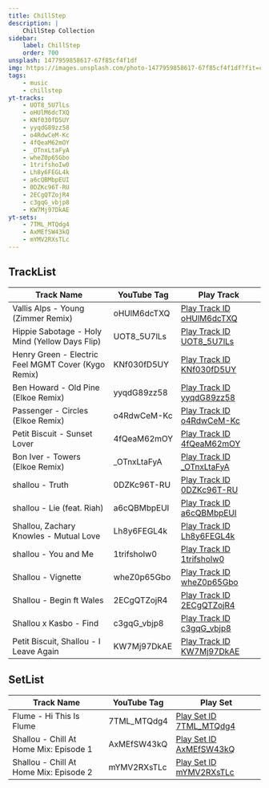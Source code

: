 ```yaml
---
title: ChillStep
description: |
    ChillStep Collection
sidebar:
    label: ChillStep
    order: 700
unsplash: 1477959858617-67f85cf4f1df
img: https://images.unsplash.com/photo-1477959858617-67f85cf4f1df?fit=crop&w=1400&h=700&q=75
tags:
    - music
    - chillstep
yt-tracks:
    - UOT8_5U7lLs
    - oHUlM6dcTXQ
    - KNf030fD5UY
    - yyqdG89zz58
    - o4RdwCeM-Kc
    - 4fQeaM62mOY
    - _OTnxLtaFyA
    - wheZ0p65Gbo
    - 1trifshoIw0
    - Lh8y6FEGL4k
    - a6cQBMbpEUI
    - 0DZKc96T-RU
    - 2ECgQTZojR4
    - c3gqG_vbjp8
    - KW7Mj97DkAE
yt-sets:
    - 7TML_MTQdg4
    - AxMEfSW43kQ
    - mYMV2RXsTLc
---
```


## TrackList

| Track Name | YouTube Tag | Play Track |
|------------|-------------|------------|
| Vallis Alps - Young (Zimmer Remix) | oHUlM6dcTXQ | [Play Track ID oHUlM6dcTXQ](https://kbve.com/music/?yt=oHUlM6dcTXQ) |
| Hippie Sabotage - Holy Mind (Yellow Days Flip) | UOT8_5U7lLs | [Play Track ID UOT8_5U7lLs](https://kbve.com/music/?yt=UOT8_5U7lLs) |
| Henry Green - Electric Feel MGMT Cover (Kygo Remix) | KNf030fD5UY | [Play Track ID KNf030fD5UY](https://kbve.com/music/?yt=KNf030fD5UY) |
| Ben Howard - Old Pine (Elkoe Remix) | yyqdG89zz58 | [Play Track ID yyqdG89zz58](https://kbve.com/music/?yt=yyqdG89zz58) |
| Passenger - Circles (Elkoe Remix) | o4RdwCeM-Kc | [Play Track ID o4RdwCeM-Kc](https://kbve.com/music/?yt=o4RdwCeM-Kc) |
| Petit Biscuit - Sunset Lover | 4fQeaM62mOY | [Play Track ID 4fQeaM62mOY](https://kbve.com/music/?yt=4fQeaM62mOY) |
| Bon Iver - Towers (Elkoe Remix) | \_OTnxLtaFyA | [Play Track ID \_OTnxLtaFyA](https://kbve.com/music/?yt=_OTnxLtaFyA) |
| shallou - Truth | 0DZKc96T-RU | [Play Track ID 0DZKc96T-RU](https://kbve.com/music/?yt=0DZKc96T-RU) |
| shallou - Lie (feat. Riah) | a6cQBMbpEUI | [Play Track ID a6cQBMbpEUI](https://kbve.com/music/?yt=a6cQBMbpEUI) |
| Shallou, Zachary Knowles - Mutual Love | Lh8y6FEGL4k | [Play Track ID Lh8y6FEGL4k](https://kbve.com/music/?yt=Lh8y6FEGL4k) |
| shallou - You and Me | 1trifshoIw0 | [Play Track ID 1trifshoIw0](https://kbve.com/music/?yt=1trifshoIw0) |
| Shallou - Vignette | wheZ0p65Gbo | [Play Track ID wheZ0p65Gbo](https://kbve.com/music/?yt=wheZ0p65Gbo) |
| Shallou - Begin ft Wales | 2ECgQTZojR4 | [Play Track ID 2ECgQTZojR4](https://kbve.com/music/?yt=2ECgQTZojR4) |
| Shallou x Kasbo - Find | c3gqG_vbjp8 | [Play Track ID c3gqG_vbjp8](https://kbve.com/music/?yt=c3gqG_vbjp8) |
| Petit Biscuit, Shallou - I Leave Again | KW7Mj97DkAE | [Play Track ID KW7Mj97DkAE](https://kbve.com/music/?yt=KW7Mj97DkAE) |

## SetList

| Track Name | YouTube Tag | Play Set |
|------------|-------------|------------|
| Flume - Hi This Is Flume | 7TML_MTQdg4 | [Play Set ID 7TML_MTQdg4](https://kbve.com/music/?yt=7TML_MTQdg4) |
| Shallou - Chill At Home Mix: Episode 1 | AxMEfSW43kQ | [Play Set ID AxMEfSW43kQ](https://kbve.com/music/?yt=AxMEfSW43kQ) |
| Shallou - Chill At Home Mix: Episode 2 | mYMV2RXsTLc | [Play Set ID mYMV2RXsTLc](https://kbve.com/music/?yt=mYMV2RXsTLc) |
